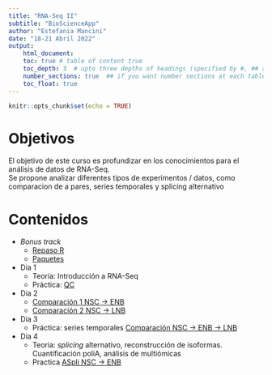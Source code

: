 ```yaml
---
title: "RNA-Seq II"
subtitle: "BioScienceApp"
author: "Estefania Mancini"
date: "18-21 Abril 2022"
output:
    html_document:
    toc: true # table of content true
    toc_depth: 3  # upto three depths of headings (specified by #, ## and ###)
    number_sections: true  ## if you want number sections at each table header
    toc_float: true
---
```


```r
knitr::opts_chunk$set(echo = TRUE)
```

# Objetivos
El objetivo de este curso es profundizar en  los conocimientos  para el análisis de datos de RNA-Seq.  
Se propone analizar diferentes tipos de experimentos / datos, como comparacion de a pares, series temporales y splicing alternativo 

# Contenidos

* _Bonus track_
    *  [Repaso R](R.html)
    *  [Paquetes](bioc.html)

* Dia 1 
    * Teoría: Introducción a RNA-Seq
    * Práctica: [QC](pca1.html)

* Dia 2 
    * [Comparación 1 NSC -> ENB](pca2a.html) 
    * [Comparación 2 NSC -> LNB](pca2b.html) 

* Dia 3
    * Práctica: series temporales [Comparación NSC -> ENB -> LNB  ](pca3.html)

* Dia 4 
    * Teoria: _splicing_ alternativo, reconstrucción de isoformas. Cuantificación poliA, análisis de multiómicas 
    * Practica [ASpli NSC -> ENB](pca4.html)
    
    
    
